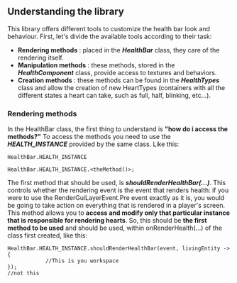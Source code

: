
## Understanding the library
This library offers different tools to customize the health bar look and behaviour.
First, let's divide the available tools according to their task:
- **Rendering methods** : placed in the _**HealthBar**_ class, they care of the rendering itself.
- **Manipulation methods** : these methods, stored in the _**HealthComponent**_ class, provide access to textures and behaviors.
- **Creation methods** : these methods can be found in the _**HealthTypes**_ class and allow the creation of new HeartTypes (containers with all the different states a heart can take, such as full, half, blinking, etc...).

### Rendering methods
In the HealthBar class, the first thing to understand is **"how do i access the methods?"** To access the methods you need to use the _**HEALTH_INSTANCE**_ provided by the same class. Like this:

```
HealthBar.HEALTH_INSTANCE

HealthBar.HEALTH_INSTANCE.<theMethod()>;
```

The first method that should be used, is **_shouldRenderHealthBar(...)_**. This controls whether the rendering event is the event that renders health: if you were to use the RenderGuiLayerEvent.Pre event exactly as it is, you would be going to take action on everything that is rendered in a player's screen. This method allows you to **access and modify only that particular instance that is responsible for rendering hearts**.
So, this should be **the first method to be used** and should be used, within onRenderHealth(...) of the class first created, like this:

```
HealthBar.HEALTH_INSTANCE.shouldRenderHealthBar(event, livingEntity -> {
            //This is you workspace
});
//not this
```